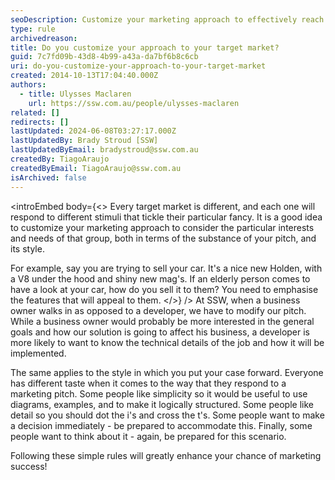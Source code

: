 ```yaml
---
seoDescription: Customize your marketing approach to effectively reach and engage with diverse target markets by considering their unique interests, needs, and preferences.
type: rule
archivedreason:
title: Do you customize your approach to your target market?
guid: 7c7fd09b-43d8-4b99-a43a-da7bf6b8c6cb
uri: do-you-customize-your-approach-to-your-target-market
created: 2014-10-13T17:04:40.000Z
authors:
  - title: Ulysses Maclaren
    url: https://ssw.com.au/people/ulysses-maclaren
related: []
redirects: []
lastUpdated: 2024-06-08T03:27:17.000Z
lastUpdatedBy: Brady Stroud [SSW]
lastUpdatedByEmail: bradystroud@ssw.com.au
createdBy: TiagoAraujo
createdByEmail: TiagoAraujo@ssw.com.au
isArchived: false
---
```


<introEmbed
  body={<>
Every target market is different, and each one will respond to different stimuli that tickle their particular fancy. It is a good idea to customize your marketing approach to consider the particular interests and needs of that group, both in terms of the substance of your pitch, and its style.

For example, say you are trying to sell your car. It's a nice new Holden, with a V8 under the hood and shiny new mag's. If an elderly person comes to have a look at your car, how do you sell it to them? You need to emphasise the features that will appeal to them.
  </>}
/>
At SSW, when a business owner walks in as opposed to a developer, we have to modify our pitch. While a business owner would probably be more interested in the general goals and how our solution is going to affect his business, a developer is more likely to want to know the technical details of the job and how it will be implemented.

The same applies to the style in which you put your case forward. Everyone has different taste when it comes to the way that they respond to a marketing pitch. Some people like simplicity so it would be useful to use diagrams, examples, and to make it logically structured. Some people like detail so you should dot the i's and cross the t's. Some people want to make a decision immediately - be prepared to accommodate this. Finally, some people want to think about it - again, be prepared for this scenario.

Following these simple rules will greatly enhance your chance of marketing success!
